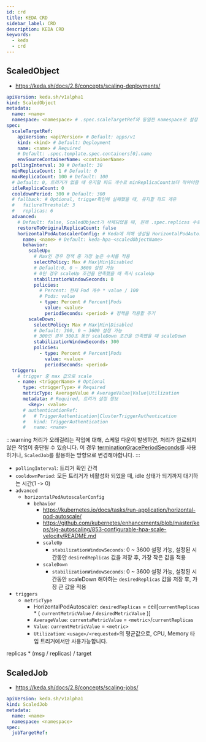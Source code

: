 ```yaml
---
id: crd
title: KEDA CRD
sidebar_label: CRD
description: KEDA CRD
keywords:
  - keda
  - crd
---
```


## ScaledObject

- https://keda.sh/docs/2.8/concepts/scaling-deployments/

```yaml
apiVersion: keda.sh/v1alpha1
kind: ScaledObject
metadata:
  name: <name>
  namespace: <namespace> # .spec.scaleTargetRef와 동일한 namespace로 설정
spec:
  scaleTargetRef:
    apiVersion: <apiVersion> # Default: apps/v1
    kind: <kind> # Default: Deployment
    name: <name> # Required
    # Default: .spec.template.spec.containers[0].name
    envSourceContainerName: <containerName>
  pollingInterval: 30 # Default: 30
  minReplicaCount: 1 # Default: 0
  maxReplicaCount: 100 # Default: 100
  # Default: 0, 트리거가 없을 때 유지할 파드 개수로 minReplicaCount보다 작아야함
  idleReplicaCount: 0
  cooldownPeriod: 300 # Default: 300
  # fallback: # Optional, trigger확인에 실패했을 때, 유지할 파드 개유
  #   failureThreshold: 3
  #   replicas: 6
  advanced:
    # Default: false, ScaledObject가 삭제되었을 때, 원래 .spec.replicas 수로 복구할지 여부
    restoreToOriginalReplicaCount: false
    horizontalPodAutoscalerConfig: # Keda에 의해 생성될 HorizontalPodAutoscaler의 설정
      name: <name> # Default: keda-hpa-<scaledObjectName>
      behavior:
        scaleUp:
          # Max인 경우 정책 중 가장 높은 수치를 적용
          selectPolicy: Max # Max|Min|Disabled
          # Default:0, 0 ~ 3600 설정 가능
          # 0인 경우 scaleUp 조건을 만족했을 때 즉시 scaleUp
          stabilizationWindowSeconds: 0
          policies:
            # Percent: 현재 Pod 개수 * value / 100
            # Pods: value
            - type: Percent # Percent|Pods
              value: <value>
              periodSeconds: <period> # 정책을 적용할 주기
        scaleDown:
          selectPolicy: Max # Max|Min|Disabled
          # Default: 300, 0 ~ 3600 설정 가능
          # 300인 경우 300초 동안 scaleDown 조건을 만족했을 때 scaleDown
          stabilizationWindowSeconds: 300
          policies:
            - type: Percent # Percent|Pods
              value: <value>
              periodSeconds: <period>
  triggers:
    # trigger 중 max 값으로 scale
    - name: <triggerName> # Optional
      type: <triggerType> # Required
      metricType: AverageValue # AverageValue|Value|Utilization
      metadata: # Required, 트리거 설정 정보
        <key>: <value>
      # authenticationRef:
      #   # TriggerAuthentication|ClusterTriggerAuthentication
      #   kind: TriggerAuthentication
      #   name: <name>
```

:::warning
처리가 오래걸리는 작업에 대해, 스케일 다운이 발생하면, 처리가 완료되지 않은 작업이 중단될 수 있습니다. 이 경우 [terminationGracePeriodSeconds](/docs/mlops/kubernetes/workloads/pod-lifecycle#termination)를 사용하거나, `ScaledJob`를 활용하는 방향으로 변경해야합니다.
:::

- `pollingInterval`: 트리거 확인 간격
- `cooldownPeriod`: 모든 트리거가 비활성화 되었을 때, idle 상태가 되기까지 대기하는 시간(1 -\> 0)
- `advanced`
  - `horizontalPodAutoscalerConfig`
    - `behavior`
      - https://kubernetes.io/docs/tasks/run-application/horizontal-pod-autoscale/
      - https://github.com/kubernetes/enhancements/blob/master/keps/sig-autoscaling/853-configurable-hpa-scale-velocity/README.md
      - `scaleUp`
        - `stabilizationWindowSeconds`: 0 ~ 3600 설정 가능, 설정된 시간동안 `desiredReplicas` 값을 저장 후, 가장 작은 값을 적용
      - `scaleDown`
        - `stabilizationWindowSeconds`: 0 ~ 3600 설정 가능, 설정된 시간동안 scaleDown 해야하는 `desiredReplicas` 값을 저장 후, 가장 큰 값을 적용
- `triggers`
  - `metricType`
    - HorizontalPodAutoscaler: `desiredReplicas` = ceil[`currentReplicas` * ( `currentMetricValue` / `desiredMetricValue` )]
    - `AverageValue`: `currentaMetricValue` = `<metric>`/`currentReplicas`
    - `Value`: `currentMetricValue` = `<metric>`
    - `Utilization`: `<usage>/<requested>`의 평균값으로, CPU, Memory 타입 트리거에서만 사용가능합니다.

replicas \* (msg / replicas) / target

## ScaledJob

- https://keda.sh/docs/2.8/concepts/scaling-jobs/

```yaml
apiVersion: keda.sh/v1alpha1
kind: ScaledJob
metadata:
  name: <name>
  namespace: <namespace>
spec:
  jobTargetRef:
```
